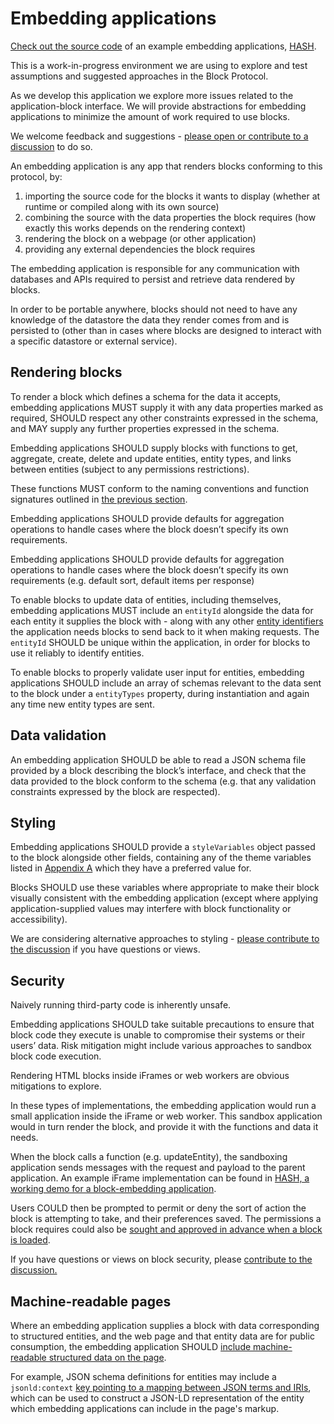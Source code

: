 # Embedding applications

<InfoCard>

[Check out the source code](https://github.com/hashintel/hash/tree/main/packages/hash) of an example embedding applications, [HASH](https://hash.ai/platform/hash).

This is a work-in-progress environment we are using to explore and test assumptions and suggested approaches in the Block Protocol.

As we develop this application we explore more issues related to the application-block interface. We will provide abstractions for embedding applications to minimize the amount of work required to use blocks.

We welcome feedback and suggestions - [please open or contribute to a discussion](https://github.com/blockprotocol/blockprotocol/discussions) to do so.

</InfoCard>

An embedding application is any app that renders blocks conforming to this protocol, by:

1.  importing the source code for the blocks it wants to display (whether at runtime or compiled along with its own source)
1.  combining the source with the data properties the block requires (how exactly this works depends on the rendering context)
1.  rendering the block on a webpage (or other application)
1.  providing any external dependencies the block requires

The embedding application is responsible for any communication with databases and APIs required to persist and retrieve data rendered by blocks.

In order to be portable anywhere, blocks should not need to have any knowledge of the datastore the data they render comes from and is persisted to (other than in cases where blocks are designed to interact with a specific datastore or external service).

## Rendering blocks

To render a block which defines a schema for the data it accepts, embedding applications MUST supply it with any data properties marked as required, SHOULD respect any other constraints expressed in the schema, and MAY supply any further properties expressed in the schema.

Embedding applications SHOULD supply blocks with functions to get, aggregate, create, delete and update entities, entity types, and links between entities (subject to any permissions restrictions).

These functions MUST conform to the naming conventions and function signatures outlined in [the previous section](https://blockprotocol.org/spec/embedding-applications).

Embedding applications SHOULD provide defaults for aggregation operations to handle cases where the block doesn’t specify its own requirements.

Embedding applications SHOULD provide defaults for aggregation operations to handle cases where the block doesn’t specify its own requirements (e.g. default sort, default items per response)

To enable blocks to update data of entities, including themselves, embedding applications MUST include an `entityId` alongside the data for each entity it supplies the block with - along with any other [entity identifiers](https://blockprotocol.org/spec/block-types#fields-identifying-entities) the application needs blocks to send back to it when making requests. The `entityId` SHOULD be unique within the application, in order for blocks to use it reliably to identify entities.

To enable blocks to properly validate user input for entities, embedding applications SHOULD include an array of schemas relevant to the data sent to the block under a `entityTypes` property, during instantiation and again any time new entity types are sent.

## Data validation

An embedding application SHOULD be able to read a JSON schema file provided by a block describing the block’s interface, and check that the data provided to the block conform to the schema (e.g. that any validation constraints expressed by the block are respected).

## Styling

Embedding applications SHOULD provide a `styleVariables` object passed to the block alongside other fields, containing any of the theme variables listed in [Appendix A](https://blockprotocol.org/spec/appendix-a-styling) which they have a preferred value for.

Blocks SHOULD use these variables where appropriate to make their block visually consistent with the embedding application (except where applying application-supplied values may interfere with block functionality or accessibility).

<Frame emoji="🤔">

We are considering alternative approaches to styling - [please contribute to the discussion](https://github.com/blockprotocol/blockprotocol/discussions/180) if you have questions or views.

</Frame>

## Security

Naively running third-party code is inherently unsafe.

Embedding applications SHOULD take suitable precautions to ensure that block code they execute is unable to compromise their systems or their users’ data.
Risk mitigation might include various approaches to sandbox block code execution.

Rendering HTML blocks inside iFrames or web workers are obvious mitigations to explore.

In these types of implementations, the embedding application would run a small application inside the iFrame or web worker. This sandbox application would in turn render the block, and provide it with the functions and data it needs.

When the block calls a function (e.g. updateEntity), the sandboxing application sends messages with the request and payload to the parent application. An example iFrame implementation can be found in [HASH, a working demo for a block-embedding application](https://github.com/hashintel/hash).

Users COULD then be prompted to permit or deny the sort of action the block is attempting to take, and their preferences saved. The permissions a block requires could also be [sought and approved in advance when a block is loaded](https://blockprotocol.org/block-types#block-permissions).

<Frame emoji="🤔">

If you have questions or views on block security, please [contribute to the discussion.](https://github.com/blockprotocol/blockprotocol/discussions/181)

</Frame>

## Machine-readable pages

Where an embedding application supplies a block with data corresponding to structured entities, and the web page and that entity data are for public consumption, the embedding application SHOULD [include machine-readable structured data on the page](https://developers.google.com/search/docs/guides/intro-structured-data).

For example, JSON schema definitions for entities may include a `jsonld:context` [key pointing to a mapping between JSON terms and IRIs](https://www.w3.org/2019/wot/json-schema#defining-a-json-ld-context-for-data-instances), which can be used to construct a JSON-LD representation of the entity which embedding applications can include in the page's markup.
